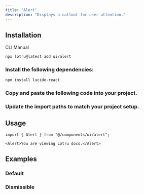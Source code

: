 ```yaml
---
title: "Alert"
description: "Displays a callout for user attention."
---
```


<ComponentPreview id="examples/alert-01" />

## Installation

<Tabs defaultValue="cli">

<TabsList>
  <TabsTrigger value="cli">CLI</TabsTrigger>
  <TabsTrigger value="manual">Manual</TabsTrigger>
  <TabsIndicator />
</TabsList>

<TabsContent value="cli">

```bash
npx lotru@latest add ui/alert
```

</TabsContent>

<TabsContent value="manual">

<Steps>

### Install the following dependencies:

```bash
npm install lucide-react
```

### Copy and paste the following code into your project.

<ComponentSource id="ui/alert" />

### Update the import paths to match your project setup.

</Steps>

</TabsContent>

</Tabs>

## Usage

```tsx
import { Alert } from "@/components/ui/alert";
```

```tsx
<Alert>You are viewing Lotru docs.</Alert>
```

## Examples

### Default

<ComponentPreview id="examples/alert-01" />

### Dismissible

<ComponentPreview id="examples/alert-02" />
